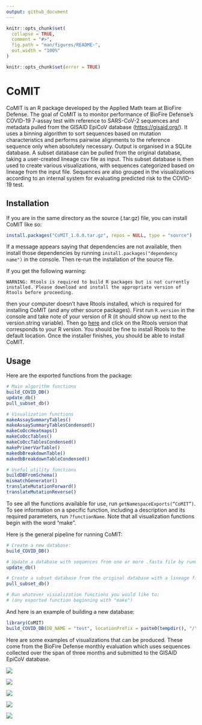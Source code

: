 ```yaml
---
output: github_document
---
```


```r
knitr::opts_chunk$set(
  collapse = TRUE,
  comment = "#>",
  fig.path = "man/figures/README-",
  out.width = "100%"
)
```

```r
knitr::opts_chunk$set(error = TRUE)
```

# CoMIT

CoMIT is an R package developed by the Applied Math team at BioFire Defense. The goal of CoMIT is to monitor performance of BioFire Defense's COVID-19 7-assay test with reference to SARS-CoV-2 sequences and metadata pulled from the GISAID EpiCoV database (<https://gisaid.org/>). It uses a binning algorithm to sort sequences based on mutation characteristics and performs pairwise alignments to the reference sequence only when absolutely necessary. Output is organised in a SQLite database. A subset database can be pulled from the original database, taking a user-created lineage csv file as input. This subset database is then used to create various visualizations, with sequences categorized based on lineage from the input file. Sequences are also grouped in the visualizations according to an internal system for evaluating predicted risk to the COVID-19 test.

## Installation

If you are in the same directory as the source (.tar.gz) file, you can install CoMIT like so:

``` r
install.packages("CoMIT_1.0.0.tar.gz", repos = NULL, type = "source")
```

If a message appears saying that dependencies are not available, then install those dependencies by running `install.packages("dependency name")` in the console. Then re-run the installation of the source file.

If you get the following warning:

`WARNING: Rtools is required to build R packages but is not currently installed. Please download and install the appropriate version of Rtools before proceeding.`

then your computer doesn't have Rtools installed, which is required for installing CoMIT (and any other source packages). First run `R.version` in the console and take note of your version of R (it should show up next to the version.string variable). Then go [here](https://cran.r-project.org/bin/windows/Rtools/) and click on the Rtools version that corresponds to your R version. You should be fine to install Rtools to the default location. Once the installer finishes, you should be able to install CoMIT.

## Usage

Here are the exported functions from the package:

``` r
# Main algorithm functions
build_COVID_DB()
update_db()
pull_subset_db()

# Visualization functions
makeAssaySummaryTables()
makeAssaySummaryTablesCondensed()
makeCoOccHeatmaps()
makeCoOccTables()
makeCoOccTablesCondensed()
makePrimerVarTable()
makedbBreakdownTable()
makedbBreakdownTableCondensed()

# Useful utility functions
buildDBFromSchema()
mismatchGenerator()
translateMutationForward()
translateMutationReverse()
```

To see all the functions available for use, run `getNamespaceExports(“CoMIT”)`. To see information on a specific function, including a description and its required parameters, run `?functionName`. Note that all visualization functions begin with the word "make".

Here is the general pipeline for running CoMIT:

``` r
# Create a new database: 
build_COVID_DB()

# Update a database with sequences from one or more .fasta file by running them against the BioFire defense Covid-19 test primers (run the sorting algorithm): 
update_db()

# Create a subset database from the original database with a lineage file:
pull_subset_db()

# Run whatever visualization functions you would like to:
# (any exported function beginning with "make")
```

And here is an example of building a new database:

```r
library(CoMIT)
build_COVID_DB(DB_NAME = "test", locationPrefix = paste0(tempdir(), "/"), include_all_assays = TRUE, force = TRUE, silently = FALSE)
```

Here are some examples of visualizations that can be produced. These come from the BioFire Defense monthly evaluation which uses sequences collected over the span of three months and submitted to the GISAID EpiCoV database.

![](man/figures/assay_summary_hr.png)

![](man/figures/co_occ_hr.png)

![](man/figures/heatmap_hr.png)

![](man/figures/database_breakdown.png)

![](man/figures/primer_variant_vis.png)
